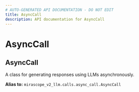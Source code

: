 ```yaml
---
# AUTO-GENERATED API DOCUMENTATION - DO NOT EDIT
title: AsyncCall
description: API documentation for AsyncCall
---
```


# AsyncCall

## <ApiType type="Alias" path="calls/decorator/AsyncCall" symbolName="AsyncCall" /> AsyncCall

A class for generating responses using LLMs asynchronously.


**Alias to:** `mirascope_v2_llm.calls.async_call.AsyncCall`
